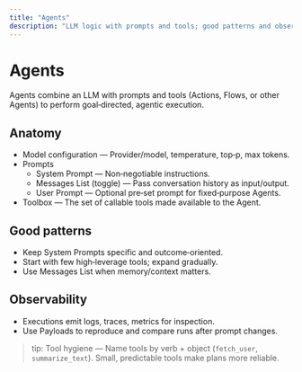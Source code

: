 ```yaml
---
title: "Agents"
description: "LLM logic with prompts and tools; good patterns and observability"
---
```


# Agents

Agents combine an LLM with prompts and tools (Actions, Flows, or other Agents) to perform goal‑directed, agentic execution.

## Anatomy
- Model configuration — Provider/model, temperature, top‑p, max tokens.
- Prompts
  - System Prompt — Non‑negotiable instructions.
  - Messages List (toggle) — Pass conversation history as input/output.
  - User Prompt — Optional pre‑set prompt for fixed‑purpose Agents.
- Toolbox — The set of callable tools made available to the Agent.

## Good patterns
- Keep System Prompts specific and outcome‑oriented.
- Start with few high‑leverage tools; expand gradually.
- Use Messages List when memory/context matters.

## Observability
- Executions emit logs, traces, metrics for inspection.
- Use Payloads to reproduce and compare runs after prompt changes.

> tip: Tool hygiene — Name tools by verb + object (`fetch_user`, `summarize_text`). Small, predictable tools make plans more reliable.
